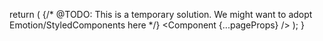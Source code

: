 

  return (
    <SiteProvider>
      <LocaleProvider i18nData={pageProps.i18nData}>
        <NodeDataProvider nodeVersionData={pageProps.nodeVersionData}>
          {/* @TODO: This is a temporary solution. We might want to adopt Emotion/StyledComponents here */}
          <style jsx global>
            {`
              body {
                font: 400 20px/1.5 ${sourceSansPro.style.fontFamily}, 'Open Sans',
                  Roboto, 'San Francisco', Helvetica, Arial, sans-serif;
              }
            `}
          </style>
          <Component {...pageProps} />
        </NodeDataProvider>
      </LocaleProvider>
    </SiteProvider>
  );
}
